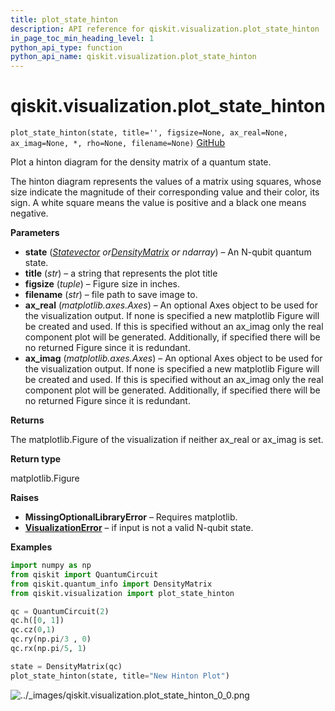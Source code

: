 ```yaml
---
title: plot_state_hinton
description: API reference for qiskit.visualization.plot_state_hinton
in_page_toc_min_heading_level: 1
python_api_type: function
python_api_name: qiskit.visualization.plot_state_hinton
---
```


# qiskit.visualization.plot\_state\_hinton

<span id="qiskit.visualization.plot_state_hinton" />

`plot_state_hinton(state, title='', figsize=None, ax_real=None, ax_imag=None, *, rho=None, filename=None)` [GitHub](https://github.com/qiskit/qiskit/tree/stable/0.21/qiskit/visualization/state_visualization.py "view source code")

Plot a hinton diagram for the density matrix of a quantum state.

The hinton diagram represents the values of a matrix using squares, whose size indicate the magnitude of their corresponding value and their color, its sign. A white square means the value is positive and a black one means negative.

**Parameters**

*   **state** ([*Statevector*](qiskit.quantum_info.Statevector "qiskit.quantum_info.Statevector")  *or*[*DensityMatrix*](qiskit.quantum_info.DensityMatrix "qiskit.quantum_info.DensityMatrix") *or ndarray*) – An N-qubit quantum state.
*   **title** (*str*) – a string that represents the plot title
*   **figsize** (*tuple*) – Figure size in inches.
*   **filename** (*str*) – file path to save image to.
*   **ax\_real** (*matplotlib.axes.Axes*) – An optional Axes object to be used for the visualization output. If none is specified a new matplotlib Figure will be created and used. If this is specified without an ax\_imag only the real component plot will be generated. Additionally, if specified there will be no returned Figure since it is redundant.
*   **ax\_imag** (*matplotlib.axes.Axes*) – An optional Axes object to be used for the visualization output. If none is specified a new matplotlib Figure will be created and used. If this is specified without an ax\_imag only the real component plot will be generated. Additionally, if specified there will be no returned Figure since it is redundant.

**Returns**

The matplotlib.Figure of the visualization if neither ax\_real or ax\_imag is set.

**Return type**

matplotlib.Figure

**Raises**

*   **MissingOptionalLibraryError** – Requires matplotlib.
*   [**VisualizationError**](qiskit.visualization.VisualizationError "qiskit.visualization.VisualizationError") – if input is not a valid N-qubit state.

**Examples**

```python
import numpy as np
from qiskit import QuantumCircuit
from qiskit.quantum_info import DensityMatrix
from qiskit.visualization import plot_state_hinton

qc = QuantumCircuit(2)
qc.h([0, 1])
qc.cz(0,1)
qc.ry(np.pi/3 , 0)
qc.rx(np.pi/5, 1)

state = DensityMatrix(qc)
plot_state_hinton(state, title="New Hinton Plot")
```

![../\_images/qiskit.visualization.plot\_state\_hinton\_0\_0.png](/images/api/qiskit/0.37/qiskit.visualization.plot_state_hinton_0_0.png)

